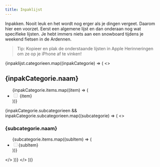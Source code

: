```yaml
---
title: Inpaklijst
---
```


Inpakken. Nooit leuk en het wordt nog erger als je dingen vergeet. Daarom hier een voorzet. Eerst een algemene lijst en dan onderaan nog wat specifieke lijsten. Je hebt immers niets aan een snowboard tijdens je weekend fietsen in de Ardennen.

> Tip: Kopieer en plak de onderstaande lijsten in Apple Herinneringen om ze op je iPhone af te vinken!

{inpaklijst.categorieen.map((inpakCategorie) => (
    <>
        <h2 id={inpakCategorie.naam}>{inpakCategorie.naam}</h2>
            <ul>
            {inpakCategorie.items.map((item) => (
               <li class="task-list-item"> <input type="checkbox"  disabled="disabled" /> {item} </li>
            ))}
            </ul>
            {inpakCategorie.subcategorieen && inpakCategorie.subcategorieen.map((subcategorie) => (
                <>
                    <h3>{subcategorie.naam}</h3>
                    <ul>
                        {subcategorie.items.map((subItem) => (
                            <li class="task-list-item"> <input type="checkbox"  disabled="disabled" />{subItem}</li>
                        ))}
                    </ul>
                </>
        ))}
    </>
))}
